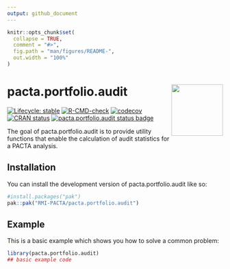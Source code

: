 ```yaml
---
output: github_document
---
```


<!-- README.md is generated from README.Rmd. Please edit that file -->

```r
knitr::opts_chunk$set(
  collapse = TRUE,
  comment = "#>",
  fig.path = "man/figures/README-",
  out.width = "100%"
)
```

# pacta.portfolio.audit <img src="man/figures/logo.png" align="right" width="120" />

<!-- badges: start -->
[![Lifecycle: stable](https://img.shields.io/badge/lifecycle-experimental-brightgreen.svg)](https://lifecycle.r-lib.org/articles/stages.html#stable)
[![R-CMD-check](https://github.com/RMI-PACTA/pacta.portfolio.audit/actions/workflows/R-CMD-check.yaml/badge.svg)](https://github.com/RMI-PACTA/pacta.portfolio.audit/actions/workflows/R-CMD-check.yaml)
[![codecov](https://img.shields.io/codecov/c/github/rmi-pacta/pacta.portfolio.audit)](https://codecov.io/gh/RMI-PACTA/pacta.portfolio.audit)
[![CRAN status](https://www.r-pkg.org/badges/version/pacta.portfolio.audit)](https://CRAN.R-project.org/package=pacta.portfolio.audit)
[![pacta.portfolio.audit status
badge](https://rmi-pacta.r-universe.dev/badges/pacta.portfolio.audit)](https://rmi-pacta.r-universe.dev/pacta.portfolio.audit)
<!-- badges: end -->

The goal of pacta.portfolio.audit is to provide utility functions that 
enable the calculation of audit statistics for a PACTA analysis. 

## Installation

You can install the development version of pacta.portfolio.audit like so:

``` r
#install.packages("pak")
pak::pak("RMI-PACTA/pacta.portfolio.audit")
```

## Example

This is a basic example which shows you how to solve a common problem:

```r
library(pacta.portfolio.audit)
## basic example code
```
